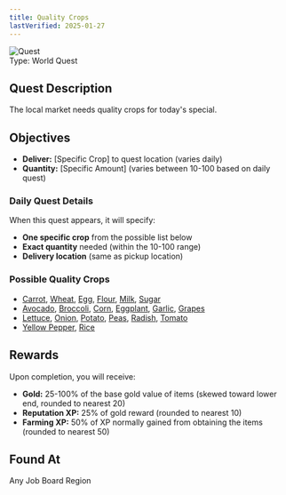 ```yaml
---
title: Quality Crops
lastVerified: 2025-01-27
---
```


<div className="mb-8 flex items-start gap-6">
  <div className="flex-shrink-0">
    <img
      src="/assets/icons/quest.png"
      alt="Quest"
      className="h-24 w-24 rounded-lg border"
    />
  </div>
  <div className="flex-1">
    <div className="space-y-2">
      <div className="flex flex-wrap gap-4 text-sm">
        <span className="rounded-md bg-orange-100 px-2 py-1 dark:bg-orange-900">
          Type: World Quest
        </span>
      </div>
    </div>
  </div>
</div>

## Quest Description

The local market needs quality crops for today's special.

## Objectives

- **Deliver:** [Specific Crop] to quest location (varies daily)
- **Quantity:** [Specific Amount] (varies between 10-100 based on daily quest)

### Daily Quest Details
When this quest appears, it will specify:
- **One specific crop** from the possible list below
- **Exact quantity** needed (within the 10-100 range)
- **Delivery location** (same as pickup location)

### Possible Quality Crops
- [Carrot](/docs/resources/individual/carrot), [Wheat](/docs/resources/individual/wheat), [Egg](/docs/resources/individual/egg), [Flour](/docs/resources/individual/flour), [Milk](/docs/resources/individual/milk), [Sugar](/docs/resources/individual/sugar)
- [Avocado](/docs/resources/individual/avocado), [Broccoli](/docs/resources/individual/broccoli), [Corn](/docs/resources/individual/corn), [Eggplant](/docs/resources/individual/eggplant), [Garlic](/docs/resources/individual/garlic), [Grapes](/docs/resources/individual/grapes)
- [Lettuce](/docs/resources/individual/lettuce), [Onion](/docs/resources/individual/onion), [Potato](/docs/resources/individual/potato), [Peas](/docs/resources/individual/peas), [Radish](/docs/resources/individual/radish), [Tomato](/docs/resources/individual/tomato)
- [Yellow Pepper](/docs/resources/individual/yellow_pepper), [Rice](/docs/resources/individual/rice)

## Rewards

Upon completion, you will receive:

- **Gold:** 25-100% of the base gold value of items (skewed toward lower end, rounded to nearest 20)
- **Reputation XP:** 25% of gold reward (rounded to nearest 10)  
- **Farming XP:** 50% of XP normally gained from obtaining the items (rounded to nearest 50)

## Found At

Any Job Board Region
